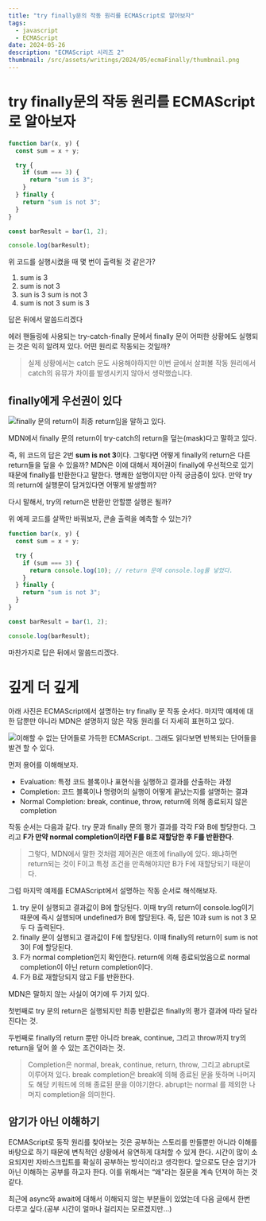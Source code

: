 ```yaml
---
title: "try finally문의 작동 원리를 ECMAScript로 알아보자"
tags:
  - javascript
  - ECMAScript
date: 2024-05-26
description: "ECMAScript 시리즈 2"
thumbnail: /src/assets/writings/2024/05/ecmaFinally/thumbnail.png
---
```


# try finally문의 작동 원리를 ECMAScript로 알아보자

```js
function bar(x, y) {
  const sum = x + y;

  try {
    if (sum === 3) {
      return "sum is 3";
    }
  } finally {
    return "sum is not 3";
  }
}

const barResult = bar(1, 2);

console.log(barResult);
```

위 코드를 실행시켰을 때 몇 번이 출력될 것 같은가?

1. sum is 3
2. sum is not 3
3. sun is 3 sum is not 3
4. sum is not 3 sum is 3

답은 뒤에서 말씀드리겠다

에러 핸들링에 사용되는 try-catch-finally 문에서 finally 문이 어떠한 상황에도 실행되는 것은 익히 알려져 있다. 어떤 원리로 작동되는 것일까?

> 실제 상황에서는 catch 문도 사용해야하지만 이번 글에서 살펴볼 작동 원리에서 catch의 유뮤가 차이를 발생시키지 않아서 생략했습니다.

## finally에게 우선권이 있다

![finally 문의 return이 최종 return임을 말하고 있다.](/src/assets/writings/2024/05/ecmaFinally/image_1.png)

MDN에서 finally 문의 return이 try-catch의 return을 덮는(mask)다고 말하고 있다.

즉, 위 코드의 답은 2번 **sum is not 3**이다. 그렇다면 어떻게 finally의 return은 다른 return들을 덮을 수 있을까? MDN은 이에 대해서 제어권이 finally에 우선적으로 있기 때문에 finally를 반환한다고 말한다. 명쾌한 설명이지만 아직 궁금중이 있다. 만약 try의 return에 실행문이 담겨있다면 어떻게 발생할까?

다시 말해서, try의 return은 반환만 안할뿐 실행은 될까?

위 예제 코드를 살짝만 바꿔보자, 콘솔 출력을 예측할 수 있는가?

```js
function bar(x, y) {
  const sum = x + y;

  try {
    if (sum === 3) {
      return console.log(10); // return 문에 console.log룰 넣었다.
    }
  } finally {
    return "sum is not 3";
  }
}

const barResult = bar(1, 2);

console.log(barResult);
```

마찬가지로 답은 뒤에서 말씀드리겠다.

# 깊게 더 깊게

아래 사진은 ECMAScript에서 설명하는 try finally 문 작동 순서다. 마지막 예제에 대한 답뿐만 아니라 MDN은 설명하지 않은 작동 원리를 더 자세히 표현하고 있다.

![이해할 수 없는 단어들로 가득한 ECMAScript.. 그래도 읽다보면 반복되는 단어들을 발견 할 수 있다.](/src/assets/writings/2024/05/ecmaFinally/image_2.png)

먼저 용어를 이해해보자.

- Evaluation: 특정 코드 블록이나 표현식을 실행하고 결과를 산출하는 과정
- Completion: 코드 블록이나 명령어의 실행이 어떻게 끝났는지를 설명하는 결과
- Normal Completion: break, continue, throw, return에 의해 종료되지 않은 completion

작동 순서는 다음과 같다. try 문과 finally 문의 평가 결과를 각각 F와 B에 할당한다. 그리고 **F가 만약 normal completion이라면 F를 B로 재할당한 후 F를 반환한다**.

> 그렇다, MDN에서 말한 것처럼 제어권은 애초에 finally에 있다. 왜냐하면 return되는 것이 F이고 특정 조건을 만족해야지만 B가 F에 재할당되기 때문이다.

그럼 마지막 예제를 ECMAScript에서 설명하는 작동 순서로 해석해보자.

1. try 문이 실행되고 결과값이 B에 할당된다. 이때 try의 return이 console.log이기 때문에 즉시 실행되며 undefined가 B에 할당된다. 즉, 답은 10과 sum is not 3 모두 다 출력된다.
2. finally 문이 실행되고 결과값이 F에 할당된다.
   이때 finally의 return이 sum is not 3이 F에 할당된다.
3. F가 normal completion인지 확인한다.
   return에 의해 종료되었음으로 normal completion이 아닌 return completion이다.
4. F가 B로 재할당되지 않고 F를 반환한다.

MDN은 말하지 않는 사실이 여기에 두 가지 있다.

첫번째로 try 문의 return은 실행되지만 최종 반환값은 finally의 평가 결과에 따라 달라진다는 것.

두번째로 finally의 return 뿐만 아니라 break, continue, 그리고 throw까지 try의 return을 덮어 쓸 수 있는 조건이라는 것.

> Completion은 normal, break, continue, return, throw, 그리고 abrupt로 이루어져 있다. break completion은 break에 의해 종료된 문을 뜻하며 나머지도 해당 키워드에 의해 종료된 문을 이야기한다. abrupt는 normal 를 제외한 나머지 completion을 의미한다.

## 암기가 아닌 이해하기

ECMAScript로 동작 원리를 찾아보는 것은 공부하는 스토리를 만들뿐만 아니라 이해를 바탕으로 하기 때문에 변칙적인 상황에서 유연하게 대처할 수 있게 한다. 시간이 많이 소요되지만 자바스크립트를 확실히 공부하는 방식이라고 생각한다. 앞으로도 단순 암기가 아닌 이해하는 공부를 하고자 한다. 이를 위해서는 “왜"라는 질문을 계속 던져야 하는 것 같다.

최근에 async와 await에 대해서 이해되지 않는 부분들이 있었는데 다음 글에서 한번 다루고 싶다.(공부 시간이 얼마나 걸리지는 모르겠지만…)
